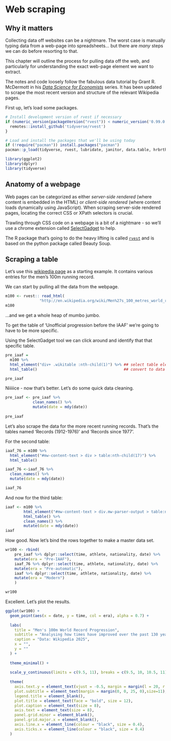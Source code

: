 # Web scraping

## Why it matters

Collecting data off websites can be a nightmare. The worst case is manually typing data from a web-page into spreadsheets... but there are *many* steps we can do before resorting to that.

This chapter will outline the process for pulling data off the web, and particularly for understanding the exact web-page element we want to extract.

The notes and code loosely follow the fabulous data tutorial by Grant R. McDermott in his [*Data Science for Economists*](https://raw.githack.com/uo-ec607/lectures/master/06-web-css/06-web-css.html) series. It has been updated to scrape the most recent version and structure of the relevant Wikipedia pages.

First up, let's load some packages.

```r

# Install development version of rvest if necessary
if (numeric_version(packageVersion("rvest")) < numeric_version('0.99.0')) {
  remotes::install_github('tidyverse/rvest')
}

# Load and install the packages that we'll be using today
if (!require("pacman")) install.packages("pacman")
pacman::p_load(tidyverse, rvest, lubridate, janitor, data.table, hrbrthemes)

library(ggplot2)
library(dplyr)
library(tidyverse)
```

## Anatomy of a webpage

Web pages can be categorized as either *server-side rendered* (where content is embedded in the HTML) or *client-side rendered* (where content loads dynamically using JavaScript). When scraping server-side rendered pages, locating the correct CSS or XPath selectors is crucial.

Trawling through CSS code on a webpage is a bit of a nightmare - so we'll use a chrome extension called [SelectGadget](https://chrome.google.com/webstore/detail/selectorgadget/mhjhnkcfbdhnjickkkdbjoemdmbfginb) to help.

The R package that's going to do the heavy lifting is called [`rvest`](https://github.com/tidyverse/rvest) and is based on the python package called Beauty Soup.

## Scraping a table

Let's use this [wikipedia page](https://en.wikipedia.org/wiki/Men%27s_100_metres_world_record_progression#Unofficial_progression_before_the_IAAF) as a starting example. It contains various entries for the men's 100m running record.

We can start by pulling all the data from the webpage.

```r

m100 <- rvest:: read_html(
               "http://en.wikipedia.org/wiki/Men%27s_100_metres_world_record_progression") 
m100

```

...and we get a whole heap of mumbo jumbo.

To get the table of 'Unofficial progression before the IAAF' we're going to have to be more specific.

Using the SelectGadget tool we can click around and identify that that specific table.

```r

pre_iaaf = 
  m100 %>%
  html_element("div+ .wikitable :nth-child(1)") %>% ## select table element
  html_table()                                      ## convert to data frame

pre_iaaf

```

Niiiiice - now that's better. Let's do some quick data cleaning.

```r

pre_iaaf <- pre_iaaf %>%
            clean_names() %>%
            mutate(date = mdy(date))
  
pre_iaaf
```

Let's also scrape the data for the more recent running records. That's the tables named 'Records (1912-1976)' and 'Records since 1977'.

For the second table:

```r

iaaf_76 = m100 %>%
  html_element("#mw-content-text > div > table:nth-child(17)") %>%
  html_table()

iaaf_76 <-iaaf_76 %>%
  clean_names() %>%
  mutate(date = mdy(date))

iaaf_76
```

And now for the third table:

```r

iaaf <- m100 %>%
        html_element("#mw-content-text > div.mw-parser-output > table:nth-child(23)") %>%
        html_table() %>%
        clean_names() %>%
        mutate(date = mdy(date))
iaaf
```

How good. Now let's bind the rows together to make a master data set.

```r

wr100 <- rbind(
    pre_iaaf %>% dplyr::select(time, athlete, nationality, date) %>% 
    mutate(era = "Pre-IAAF"),
    iaaf_76 %>% dplyr::select(time, athlete, nationality, date) %>% 
    mutate(era = "Pre-automatic"),
    iaaf %>% dplyr::select(time, athlete, nationality, date) %>% 
    mutate(era = "Modern")
    )

wr100

```

Excellent. Let's plot the results.

```r

ggplot(wr100) +
  geom_point(aes(x = date, y = time, col = era), alpha = 0.7) +
  
  labs(
    title = "Men's 100m World Record Progression",
    subtitle = "Analysing how times have improved over the past 130 years",
    caption = "Data: Wikipedia 2025",
    x = "",
    y = ""
  ) + 
  
  theme_minimal() +
  
  scale_y_continuous(limits = c(9.5, 11), breaks = c(9.5, 10, 10.5, 11)) +
  
  theme(
    axis.text.y = element_text(vjust = -0.5, margin = margin(l = 20, r = -20)),
    plot.subtitle = element_text(margin = margin(0, 0, 25, 0),size=11),
    legend.title = element_blank(),
    plot.title = element_text(face = "bold", size = 12),
    plot.caption = element_text(size = 8),
    axis.text = element_text(size = 8),
    panel.grid.minor = element_blank(),
    panel.grid.major.x = element_blank(),
    axis.line.x = element_line(colour = "black", size = 0.4),
    axis.ticks.x = element_line(colour = "black", size = 0.4)
  )

```
